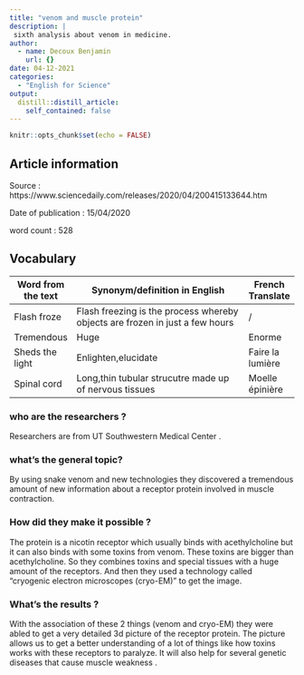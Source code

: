 ```yaml
---
title: "venom and muscle protein"
description: |
 sixth analysis about venom in medicine.
author:
  - name: Decoux Benjamin
    url: {}
date: 04-12-2021
categories:
  - "English for Science"
output:
  distill::distill_article:
    self_contained: false
---
```


```r
knitr::opts_chunk$set(echo = FALSE)
```

## Article information

Source : https://www.sciencedaily.com/releases/2020/04/200415133644.htm

Date of publication : 15/04/2020

word count : 528

## Vocabulary

| Word from the text | Synonym/definition in English                                                | French Translate |
| ------------------ | ---------------------------------------------------------------------------- | ---------------- |
| Flash froze        | Flash freezing is the process whereby objects are frozen in just a few hours |  /               |
| Tremendous         | Huge                                                                         | Enorme           |
| Sheds the light    | Enlighten,elucidate                                                          | Faire la lumière |
| Spinal cord        | Long,thin tubular strucutre made up of nervous tissues                       | Moelle épinière  |

### who are the researchers ?

Researchers are from UT Southwestern Medical Center .

### what’s the general topic?

By using snake venom and new technologies they discovered a tremendous amount of new information about a receptor protein involved in muscle contraction.

### How did they make it possible ?

The protein is a nicotin receptor which usually binds with acethylcholine but it can also binds with some toxins from venom. These toxins are bigger than acethylcholine. So they combines toxins and special tissues with a huge amount of the receptors.
And then they used a technology called “cryogenic electron microscopes  (cryo-EM)” to get the image.

### What’s the results ?

With the association of these 2 things (venom and cryo-EM) they were abled to get a very detailed 3d picture of the receptor protein.
The picture allows us to get a better understanding of a lot of things like how toxins works with these receptors to paralyze. It will also help for several genetic diseases that cause muscle weakness .
